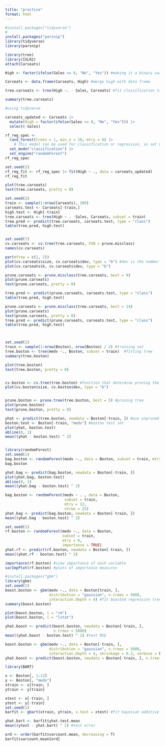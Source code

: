 ```yaml
---
title: "practice"
format: html
---
```


```r
#install.packages("tidyverse")
#
install.packages("parsnip")
library(tidyverse)
library(parsnip)

library(tree)
library(ISLR2)
attach(Carseats)

High <- factor(ifelse(Sales <= 8, "No", "Yes")) #making it a binary variable

Carseats <- data.frame(Carseats, High) #merge high with data frame

tree.carseats <- tree(High ~. - Sales, Carseats) #fit classification tree to predict high using all variables except sale

summary(tree.carseats)

```
```r
#using tidyverse 

carseats_updated <- Carseats |> 
  mutate(High = factor(ifelse(Sales <= 8, "No", "Yes"))) |>
  select(-Sales)

rf_reg_spec <- 
  rand_forest(trees = 1, min_n = 10, mtry = 6) |> 
    # This model can be used for classification or regression, so set mode
  set_mode("classification") |> 
  set_engine("randomForest")
rf_reg_spec

set.seed(2)
rf_reg_fit <- rf_reg_spec |> fit(High ~ ., data = carseats_updated)
rf_reg_fit
```


```r
plot(tree.carseats)
text(tree.carseats, pretty = 0)
```


```r
set.seed(2)
train <- sample(1:nrow(Carseats), 200)
carseats.test <- Carseats[-train,]
high.test <- High[-train]
tree.carseats <- tree(High ~ . -Sales, Carseats, subset = train)
tree.pred <- predict(tree.carseats, carseats.test, type = "class")
table(tree.pred, high.test)

```


```r
```


```r
set.seed(7)
cv.carseats <- cv.tree(tree.carseats, FUN = prune.misclass)
names(cv.carseats)

par(mfrow = c(1, 2))
plot(cv.carseats$size, cv.carseats$dev, type = "b") #dev is the number of cross valisation 
plot(cv.carseats$k, cv.carseats$dev, type = "b")
```


```r
prune.carseats <- prune.misclass(tree.carseats, best = 9)
plot(prune.carseats)
text(prune.carseats, pretty = 0)

tree.pred <- predict(prune.carseats, carseats.test, type = "class")
table(tree.pred, high.test)
```


```r
prune.carseats <- prune.misclass(tree.carseats, best = 14)
plot(prune.carseats)
text(prune.carseats, pretty = 0)
tree.pred <- predict(prune.carseats, carseats.test, type = "class")
table(tree.pred, high.test)
```


```r
```


```r
```


```r
set.seed(1)
train <- sample(1:nrow(Boston), nrow(Boston) / 2) #training set
tree.boston <- tree(medv ~., Boston, subset = train)  #fitting tree
summary(tree.boston)

plot(tree.boston)
text(tree.boston, pretty = 0)
```


```r
```


```r
cv.boston <- cv.tree(tree.boston) #function that determine pruning the tree improves performance
plot(cv.boston$size, cv.boston$dev, type = "b")
```


```r
```


```r
prune.boston <- prune.tree(tree.boston, best = 5) #pruning tree
plot(prune.boston) 
text(prune.boston, pretty = 0)
```


```r
yhat <- predict(tree.boston, newdata = Boston[-train, ]) #use unpruned tree to make predictions
boston.test <- Boston[-train, "medv"] #boston test set
plot(yhat, boston.test)
abline(0, 1)
mean((yhat - boston.test) ^ 2)
```


```r
```


```r
library(randomForest)
set.seed(1)
bag.boston <- randomForest(medv ~., data = Boston, subset = train, mtry = 12, importance = TRUE) #bagging (where m = p), mtry = 12 says all 12 predictors should be considered
bag.boston
```


```r
yhat.bag <- predict(bag.boston, newdata = Boston[-train, ])
plot(yhat.bag, boston.test)
abline(0, 1)
mean((yhat.bag - boston.test) ^ 2)
```


```r
bag.boston <- randomForest(medv ~ . , data = Boston, 
                           subset = train, 
                           mtry = 12, 
                           ntree = 25)
yhat.bag <- predict(bag.boston, newdata = Boston[-train, ])
mean((yhat.bag - boston.test) ^ 2)
```


```r
set.seed(1)
rf.boston <- randomForest(medv ~., data = Boston, 
                          subset = train, 
                          mtry = 6, 
                          importance = TRUE)
yhat.rf <- predict(rf.boston, newdata = Boston[-train, ])
mean((yhat.rf - boston.test) ^ 2)

importance(rf.boston) #view importance of each variable
varImpPlot(rf.boston) #plots of importance measures
```


```r
#install.packages("gbm")
library(gbm)
set.seed(1)
boost.boston <- gbm(medv ~., data = Boston[train, ], 
                    distribution = "gaussian", n.trees = 5000, 
                    interaction.depth = 4) #fit boosted regression trees
summary(boost.boston)

plot(boost.boston, i = "rm")
plot(boost.boston, i = "lstat")

yhat.boost <- predict(boost.boston, newdata = Boston[-train, ], 
                      n.trees = 5000)
mean((yhat.boost - boston.test) ^ 2) #test MSE

boost.boston <- gbm(medv ~., data = Boston[-train, ], 
                    distribution = "gaussian", n.trees = 5000, 
                    interaction.depth = 4, shrinkage = 0.2, verbose = F)
yhat.boost <- predict(boost.boston, newdata = Boston[-train, ], n.trees = 5000)
```


```r
library(BART)

x <- Boston[, 1:12]
y <- Boston[, "medv"]
xtrain <- x[train, ]
ytrain <- y[train]

xtest <- x[-train, ]
ytest <- y[-train]
set.seed(1)
barfit <- gbart(xtrain, ytrain, x.test = xtest) #fit bayesian additive regression tree model

yhat.bart <- barfit$yhat.test.mean
mean((ytest - yhat.bart) ^ 2) #test error

ord <- order(barfit$varcount.mean, decreasing = T)
barfit$varcount.mean[ord]
```

